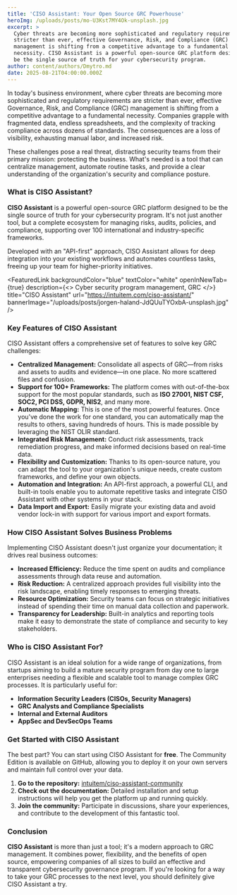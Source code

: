 ```yaml
---
title: 'CISO Assistant: Your Open Source GRC Powerhouse'
heroImg: /uploads/posts/mo-U3Kst7MY4Ok-unsplash.jpg
excerpt: >
  Cyber threats are becoming more sophisticated and regulatory requirements are
  stricter than ever, effective Governance, Risk, and Compliance (GRC)
  management is shifting from a competitive advantage to a fundamental
  necessity. CISO Assistant is a powerful open-source GRC platform designed to
  be the single source of truth for your cybersecurity program.
author: content/authors/Dmytro.md
date: 2025-08-21T04:00:00.000Z
---
```


In today's business environment, where cyber threats are becoming more sophisticated and regulatory requirements are stricter than ever, effective Governance, Risk, and Compliance (GRC) management is shifting from a competitive advantage to a fundamental necessity. Companies grapple with fragmented data, endless spreadsheets, and the complexity of tracking compliance across dozens of standards. The consequences are a loss of visibility, exhausting manual labor, and increased risk.

These challenges pose a real threat, distracting security teams from their primary mission: protecting the business. What's needed is a tool that can centralize management, automate routine tasks, and provide a clear understanding of the organization's security and compliance posture.

### What is CISO Assistant?

**CISO Assistant** is a powerful open-source GRC platform designed to be the single source of truth for your cybersecurity program. It's not just another tool, but a complete ecosystem for managing risks, audits, policies, and compliance, supporting over 100 international and industry-specific frameworks.

Developed with an "API-first" approach, CISO Assistant allows for deep integration into your existing workflows and automates countless tasks, freeing up your team for higher-priority initiatives.

<FeaturedLink
  backgroundColor="blue"
  textColor="white"
  openInNewTab={true}
  description={<>
    Cyber security program management, GRC
  </>}
  title="CISO Assistant"
  url="https://intuitem.com/ciso-assistant/"
  bannerImage="/uploads/posts/jorgen-haland-JdQUuTYOxbA-unsplash.jpg"
/>

### Key Features of CISO Assistant

CISO Assistant offers a comprehensive set of features to solve key GRC challenges:

* **Centralized Management:** Consolidate all aspects of GRC—from risks and assets to audits and evidence—in one place. No more scattered files and confusion.
* **Support for 100+ Frameworks:** The platform comes with out-of-the-box support for the most popular standards, such as **ISO 27001, NIST CSF, SOC2, PCI DSS, GDPR, NIS2**, and many more.
* **Automatic Mapping:** This is one of the most powerful features. Once you've done the work for one standard, you can automatically map the results to others, saving hundreds of hours. This is made possible by leveraging the NIST OLIR standard.
* **Integrated Risk Management:** Conduct risk assessments, track remediation progress, and make informed decisions based on real-time data.
* **Flexibility and Customization:** Thanks to its open-source nature, you can adapt the tool to your organization's unique needs, create custom frameworks, and define your own objects.
* **Automation and Integration:** An API-first approach, a powerful CLI, and built-in tools enable you to automate repetitive tasks and integrate CISO Assistant with other systems in your stack.
* **Data Import and Export:** Easily migrate your existing data and avoid vendor lock-in with support for various import and export formats.

### How CISO Assistant Solves Business Problems

Implementing CISO Assistant doesn't just organize your documentation; it drives real business outcomes:

* **Increased Efficiency:** Reduce the time spent on audits and compliance assessments through data reuse and automation.
* **Risk Reduction:** A centralized approach provides full visibility into the risk landscape, enabling timely responses to emerging threats.
* **Resource Optimization:** Security teams can focus on strategic initiatives instead of spending their time on manual data collection and paperwork.
* **Transparency for Leadership:** Built-in analytics and reporting tools make it easy to demonstrate the state of compliance and security to key stakeholders.

### Who is CISO Assistant For?

CISO Assistant is an ideal solution for a wide range of organizations, from startups aiming to build a mature security program from day one to large enterprises needing a flexible and scalable tool to manage complex GRC processes. It is particularly useful for:

* **Information Security Leaders (CISOs, Security Managers)**
* **GRC Analysts and Compliance Specialists**
* **Internal and External Auditors**
* **AppSec and DevSecOps Teams**

### Get Started with CISO Assistant

The best part? You can start using CISO Assistant for **free**. The Community Edition is available on GitHub, allowing you to deploy it on your own servers and maintain full control over your data.

1. **Go to the repository:** [intuitem/ciso-assistant-community](https://github.com/intuitem/ciso-assistant-community)
2. **Check out the documentation:** Detailed installation and setup instructions will help you get the platform up and running quickly.
3. **Join the community:** Participate in discussions, share your experiences, and contribute to the development of this fantastic tool.

### Conclusion

**CISO Assistant** is more than just a tool; it's a modern approach to GRC management. It combines power, flexibility, and the benefits of open source, empowering companies of all sizes to build an effective and transparent cybersecurity governance program. If you're looking for a way to take your GRC processes to the next level, you should definitely give CISO Assistant a try.
